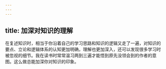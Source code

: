 ```yaml
---
---
---
```

title: 加深对知识的理解
---




在复述知识时，相当于你沿着自己的学习思路和知识的逻辑又走了一遍，对知识的要点、立论和逻辑体系的认知更加明确，理解也更加深入，还可以发现很多学习时被忽视的细节。我在读书时常常温习两到三遍才能悟到原先没领会到的作者的意图。这么做总能加深你对知识的印象。